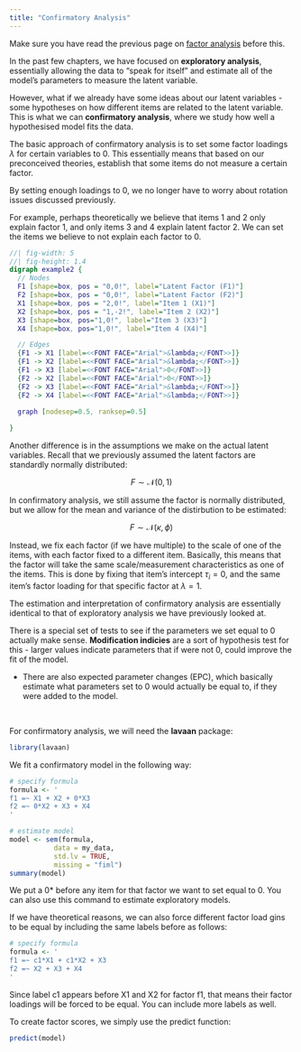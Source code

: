 ```yaml
---
title: "Confirmatory Analysis"
---
```


::: small
Make sure you have read the previous page on [factor analysis](factor.qmd) before this.
:::

In the past few chapters, we have focused on **exploratory analysis**, essentially allowing the data to "speak for itself" and estimate all of the model's parameters to measure the latent variable.

However, what if we already have some ideas about our latent variables - some hypotheses on how different items are related to the latent variable. This is what we can **confirmatory analysis**, where we study how well a hypothesised model fits the data.

The basic approach of confirmatory analysis is to set some factor loadings $\lambda$ for certain variables to 0. This essentially means that based on our preconceived theories, establish that some items do not measure a certain factor.

::: small
By setting enough loadings to 0, we no longer have to worry about rotation issues discussed previously.
:::

For example, perhaps theoretically we believe that items 1 and 2 only explain factor 1, and only items 3 and 4 explain latent factor 2. We can set the items we believe to not explain each factor to 0.

::: center-graph
```dot
//| fig-width: 5
//| fig-height: 1.4
digraph example2 {
  // Nodes
  F1 [shape=box, pos = "0,0!", label="Latent Factor (F1)"]
  F2 [shape=box, pos = "0,0!", label="Latent Factor (F2)"]
  X1 [shape=box, pos = "2,0!", label="Item 1 (X1)"]
  X2 [shape=box, pos = "1,-2!", label="Item 2 (X2)"]
  X3 [shape=box, pos="1,0!", label="Item 3 (X3)"]
  X4 [shape=box, pos="1,0!", label="Item 4 (X4)"]

  // Edges
  {F1 -> X1 [label=<<FONT FACE="Arial">&lambda;</FONT>>]}
  {F1 -> X2 [label=<<FONT FACE="Arial">&lambda;</FONT>>]}
  {F1 -> X3 [label=<<FONT FACE="Arial">0</FONT>>]}
  {F2 -> X2 [label=<<FONT FACE="Arial">0</FONT>>]}
  {F2 -> X3 [label=<<FONT FACE="Arial">&lambda;</FONT>>]}
  {F2 -> X4 [label=<<FONT FACE="Arial">&lambda;</FONT>>]}
  
  graph [nodesep=0.5, ranksep=0.5]

}
```
:::

Another difference is in the assumptions we make on the actual latent variables. Recall that we previously assumed the latent factors are standardly normally distributed:

$$
F \sim \mathcal N(0, 1)
$$

In confirmatory analysis, we still assume the factor is normally distributed, but we allow for the mean and variance of the distirbution to be estimated:

$$
F \sim \mathcal N(\kappa, \phi)
$$

Instead, we fix each factor (if we have multiple) to the scale of one of the items, with each factor fixed to a different item. Basically, this means that the factor will take the same scale/measurement characteristics as one of the items. This is done by fixing that item's intercept $\tau_i = 0$, and the same item's factor loading for that specific factor at $\lambda = 1$.

The estimation and interpretation of confirmatory analysis are essentially identical to that of exploratory analysis we have previously looked at.

There is a special set of tests to see if the parameters we set equal to 0 actually make sense. **Modification indicies** are a sort of hypothesis test for this - larger values indicate parameters that if were not 0, could improve the fit of the model.

-   There are also expected parameter changes (EPC), which basically estimate what parameters set to 0 would actually be equal to, if they were added to the model.

<br />

For confirmatory analysis, we will need the **lavaan** package:

```r
library(lavaan)
```

We fit a confirmatory model in the following way:

```r
# specify formula
formula <- '
f1 =~ X1 + X2 + 0*X3 
f2 =~ 0*X2 + X3 + X4
'

# estimate model
model <- sem(formula,
           data = my_data,
           std.lv = TRUE,
           missing = "fiml")
summary(model)
```

::: small
We put a 0\* before any item for that factor we want to set equal to 0. You can also use this command to estimate exploratory models.
:::

If we have theoretical reasons, we can also force different factor load gins to be equal by including the same labels before as follows:

```r
# specify formula
formula <- '
f1 =~ c1*X1 + c1*X2 + X3 
f2 =~ X2 + X3 + X4
'
```

::: small
Since label c1 appears before X1 and X2 for factor f1, that means their factor loadings will be forced to be equal. You can include more labels as well.
:::

To create factor scores, we simply use the predict function:

```r
predict(model)
```
